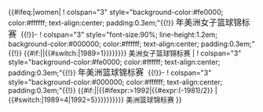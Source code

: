{{#ifeq:{{{gender}}}|women|<!-- 
 -->! colspan="3" style="background-color:#fe0000; color:#ffffff; text-align:center; padding:0.3em;"{{!}} <big>{{{year}}}年美洲女子篮球锦标赛&nbsp;</big>
{{!}}- 
! colspan="3" style="font-size:90%; line-height:1.2em; background-color:#000000; color:#ffffff; text-align:center; padding:0.3em;"{{!}} {{#if:{{{year|}}}|{{ordinal|{{#ifexpr:{{{year}}}>1992|{{#expr:({{{year}}}-1989)/2}}|{{#switch:{{{year}}}|1989=1}}}}}}}}&nbsp;美洲女子篮球锦标赛
|<!-- 
 -->! colspan="3" style="background-color:#fe0000; color:#ffffff; text-align:center; padding:0.3em;"{{!}} <big>{{{year}}}年美洲篮球锦标赛&nbsp;</big>
{{!}}- 
! colspan="3" style="background-color:#000000; color:#ffffff; text-align:center; padding:0.3em;"{{!}} {{#if:{{{year|}}}|{{ordinal|{{#ifexpr:{{{year}}}<1993 and {{{year}}}!=1989 and {{{year}}}!=1992|{{#expr:({{{year}}}-1976)/4}}|{{#ifexpr:{{{year}}}>1992|{{#expr:({{{year}}}-1981)/2}} |{{#switch:{{{year}}}|1989=4|1992=5}}}}}}}}}}&nbsp;美洲篮球锦标赛
}}

<noinclude></noinclude>